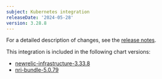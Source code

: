 ```yaml
---
subject: Kubernetes integration
releaseDate: '2024-05-28'
version: 3.28.8
---
```


For a detailed description of changes, see the [release notes](https://github.com/newrelic/nri-kubernetes/releases/tag/v3.28.8).

This integration is included in the following chart versions:
* [newrelic-infrastructure-3.33.8](https://github.com/newrelic/nri-kubernetes/releases/tag/newrelic-infrastructure-3.33.8)
* [nri-bundle-5.0.79](https://github.com/newrelic/helm-charts/releases/tag/nri-bundle-5.0.79)
